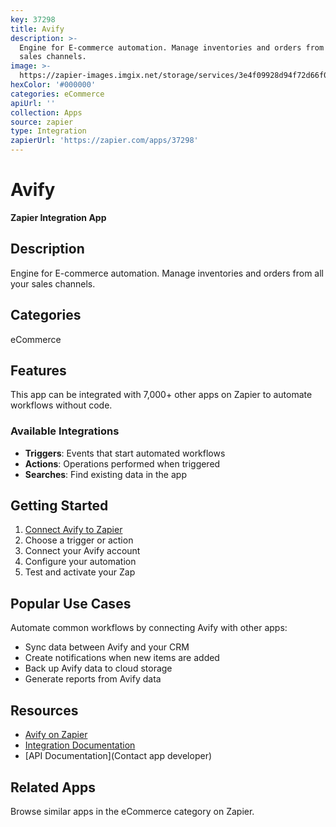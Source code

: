 ```yaml
---
key: 37298
title: Avify
description: >-
  Engine for E-commerce automation. Manage inventories and orders from all your
  sales channels.
image: >-
  https://zapier-images.imgix.net/storage/services/3e4f09928d94f72d66f0f7aa33a14d7e.png?auto=format%2Ccompress&ixlib=python-3.0.0&q=50
hexColor: '#000000'
categories: eCommerce
apiUrl: ''
collection: Apps
source: zapier
type: Integration
zapierUrl: 'https://zapier.com/apps/37298'
---
```

# Avify

**Zapier Integration App**

## Description

Engine for E-commerce automation. Manage inventories and orders from all your sales channels.

## Categories

eCommerce

## Features

This app can be integrated with 7,000+ other apps on Zapier to automate workflows without code.

### Available Integrations

- **Triggers**: Events that start automated workflows
- **Actions**: Operations performed when triggered
- **Searches**: Find existing data in the app

## Getting Started

1. [Connect Avify to Zapier](https://zapier.com/apps/37298)
2. Choose a trigger or action
3. Connect your Avify account
4. Configure your automation
5. Test and activate your Zap

## Popular Use Cases

Automate common workflows by connecting Avify with other apps:

- Sync data between Avify and your CRM
- Create notifications when new items are added
- Back up Avify data to cloud storage
- Generate reports from Avify data

## Resources

- [Avify on Zapier](https://zapier.com/apps/37298)
- [Integration Documentation](https://zapier.com/apps/37298/integrations)
- [API Documentation](Contact app developer)

## Related Apps

Browse similar apps in the eCommerce category on Zapier.
